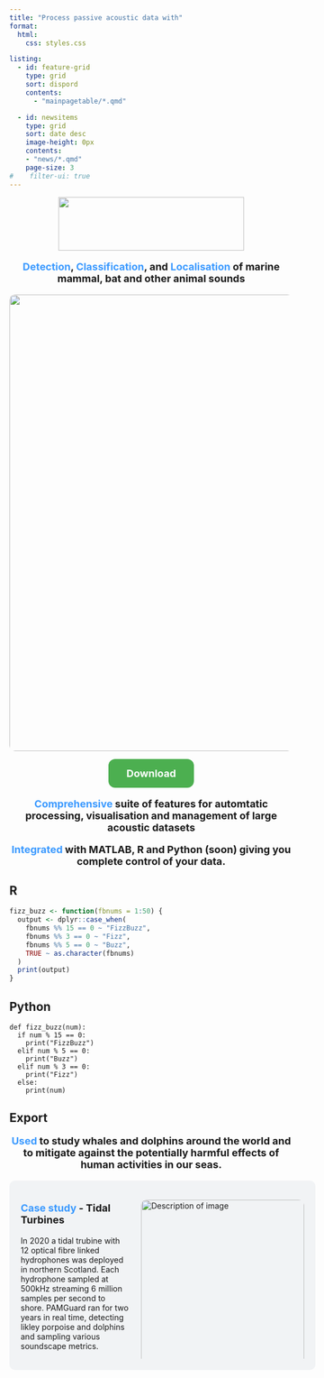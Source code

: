 ```yaml
---
title: "Process passive acoustic data with"
format: 
  html:
    css: styles.css

listing: 
  - id: feature-grid
    type: grid
    sort: dispord
    contents: 
      - "mainpagetable/*.qmd"

  - id: newsitems
    type: grid
    sort: date desc
    image-height: 0px
    contents: 
    - "news/*.qmd"
    page-size: 3
#    filter-ui: true
---
```


<style>
h1.title {
    color: rgb(45, 96, 128);
    text-align: center;
    font-weight: bold; 
    font-size: 40px;"
}
</style>

<div style="text-align: center;">
  <img src="./images/PAMGuard_icon_fullname.png" width="330" height="95">
</div>

<div style="text-align: center;">
 <p style="font-weight: bold; font-size: 18px;"><span style="color: rgb(58, 153, 255);">Detection</span>, <span style="color: rgb(58, 153, 255);">Classification</span>, and <span style="color: rgb(58, 153, 255);">Localisation</span> of marine mammal, bat and other animal sounds</p>
</div>

<div style="text-align: center;">
  <img src="./images/1334226697SpermWhaleTails.png" style="border-radius: 10px;"  width="810" >
</div>

<div style="text-align: center;">
<a href="downloadsurvey.html" class="btn btn-primary btn-sm" role="button" data-toggle="tooltip" title="Go straight to downloads page" style="background-color: #4CAF50; /* Green */
        border: none;
        color: white;
        padding: 15px 32px;
        text-align: center;
        text-decoration: none;
        display: inline-block;
        font-size: 18px;
        font-weight: bold;
        border-radius: 12px;">Download</a>
</div>


<div style="text-align: center;">
 <p style="font-weight: bold; font-size: 18px;"><span style="color: rgb(58, 153, 255);">Comprehensive</span> suite of features for automtatic processing, visualisation and management of large acoustic datasets</p>
</div>


::: {#feature-grid}
:::

    
<p>
<p>
<div style="text-align: center;">
<p style="font-weight: bold; font-size: 18px;"><span style="color: rgb(58, 153, 255);">Integrated</span> with MATLAB, R and Python (soon) giving you complete control of your data.
</p>
</div>

    
::: {.panel-tabset}
## R

``` .r
fizz_buzz <- function(fbnums = 1:50) {
  output <- dplyr::case_when(
    fbnums %% 15 == 0 ~ "FizzBuzz",
    fbnums %% 3 == 0 ~ "Fizz",
    fbnums %% 5 == 0 ~ "Buzz",
    TRUE ~ as.character(fbnums)
  )
  print(output)
}
```

## Python

``` .python
def fizz_buzz(num):
  if num % 15 == 0:
    print("FizzBuzz")
  elif num % 5 == 0:
    print("Buzz")
  elif num % 3 == 0:
    print("Fizz")
  else:
    print(num)
```

## Export

:::
  
<p>
<p>
<div style="text-align: center;">
 <p style="font-weight: bold; font-size: 18px;"><span style="color: rgb(58, 153, 255);">Used</span> to study whales and dolphins around the world and to mitigate against the potentially harmful effects of human activities in our seas.
</p>
</div>
   

<div style="background-color: rgb(241,243,245); padding: 20px; border-radius: 10px; width: 100%;">
::: columns

::: {.column width="40%"}

<div style="text-align: left;">
 <p style="font-weight: bold; font-size: 18px;"><span style="color: rgb(58, 153, 255);">Case study</span> - Tidal Turbines</p>
</div>
In 2020 a tidal trubine with 12 optical fibre linked hydrophones was deployed in northern Scotland. Each hydrophone sampled at 500kHz streaming 6 million samples per second to shore. PAMGuard ran for two years in real time, detecting likley porpoise and dolphins and sampling various soundscape metrics. 

:::
::: {.column width="60%"}

<img src="./images/tidal_turbine.png" alt="Description of image" style="border-radius: 10px; width: 100%;">
:::
:::
</div>



::: {#newsitems}
:::
